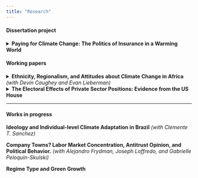 ```yaml
---
title: "Research"
---
```


#### Dissertation project


<details>
<summary>**Paying for Climate Change: The Politics of Insurance in a Warming World**</summary>

*Committee: Kathleen Thelen (chair), Devin Caughey, Evan Lieberman, Leah C. Stokes (UC Santa Barbara)*

<!-- My dissertation studies the politics of property and disaster insurance in an era of rising climate risk. As insurance markets across advanced democracies buckle under pressures from climate change, potential reform efforts face tradeoffs between the solidaristic and the actuarial functions of insurance. I develop a framework for characterizing insurance-state relations across developed democracies. I then advance a theory linking climate risk incidence to the distributive politics of insurance which helps explain why some jurisdictions pursue actuarial reforms, whereas others socialize climate costs across policyholders. I test this theory with case studies of insurance reforms including the Risk Rating 2.0 reform to the National Flood Insurance Program (NFIP) and the Flood Re program in the UK. I also quantitatively examine reforms to state-level US insurance markets and public insurance schemes. Finally, I explore the interest group politics of insurer involvement in climate policymaking. Despite potentially existential risks to the property and casualty (P&C) industry from the steep increase in large and correlated loss events, insurers have remained ambivalent or even opposed to decarbonization and have avoided entering coalitions calling for climate adaptation policy. I argue that the insurance industry is cross-pressured by both rising physical risk and rising transition risk which threatens firms' holding of fossil fuel assets. At the firm level, I test whether fossil fuel investment holdings and underwriting revenue are associated with campaign finance support for climate denialism in the US Congress. Overall, I argue that rising climate risk is both exacerbating existing political cleavages and creating new ones, including between low-risk and high-risk policyholders, who have orthogonal incentives over the direction of insurance reforms, and between global reinsurers and direct insurers, who differ in their ability to offload localized climate risk. -->

</details>

#### Working papers

<details>

<summary>**Ethnicity, Regionalism, and Attitudes about Climate Change in Africa** *(with Devin Caughey and Evan Lieberman)*</summary>

African countries have already suffered some of the worst effects of climate change, but attitudes on the continent vary widely on this issue. Motivated by the extensive literature on the central role of ethnicity in African politics, we examine the degree to which dissensus regarding climate change is structured by ethnic divisions. We fit multilevel models of climate-related Afrobarometer survey items in 29 countries, operationalizing ethnic dissensus as the intraclass correlation coefficient of ethnic affiliation. We find substantial ethnic dissensus in many but not all countries. We then consider two classes of explanations for ethnic dissensus: (1) intergroup inequality in resources such as wealth and political power and (2) differences in ethnic groups' geographic distributions. Across a variety of analyses, we find evidence that ethnic dissensus is rooted primarily in geography, specifically groups' concentration in different regions. By contrast, we find little evidence that non-geographic group attributes explain ethnic differences in climate attitudes. Nevertheless, ethnicity's centrality to the politics of many African countries means that ethnic dissensus, whatever its source, may present a potent barrier to collective action on climate change. *(Draft available upon request)*

</details>

<details>

<summary>**The Electoral Effects of Private Sector Positions: Evidence from the US House**</summary>

Does actively holding an outside private sector position benefit the political careers of politicians? I investigate this question in the context of candidates running for the House in the period 2004-2018. I define a private sector position (PSP) as a politician holding an executive, ownership, or director position at a firm while running for office. I acquire data on House members' outside positions and create a new dataset of challenger candidates' outside positions by digitizing their financial disclosure documents. I argue that PSPs may provide electoral resources to politicians, including in the form of campaign finance and politically influenced business decisions. I then estimate whether PSPs are associated with higher election returns and examine how the effect differs across party and incumbency status. I find that PSPs are associated with a significant electoral advantage, with the effect highest for challenger candidates and Republicans. I investigate two potential mechanisms to explain this result: campaign finance and expansionary behavior around election cycles. I find that candidates with PSPs receive more total contributions, contributions from committees, and individual donations. Linking firms declared on candidates' financial disclosures to panel data on firm characteristics, I find some evidence that firms connected to incumbents hire more during election years relative to challenger-connected and unconnected firms. This suggests that incumbent-connected firms engage in behavior analogous to political business cycles. These results contribute to a growing literature showing politicians with corporate connections can advance their political careers by extracting costly favors from firms. *(Draft available upon request)*

</details>

------------------------------------------------------------------------

#### Works in progress

::: works-in-progress
**Ideology and Individual-level Climate Adaptation in Brazil** *(with Clemente T. Sanchez)*

**Company Towns? Labor Market Concentration, Antitrust Opinion, and Political Behavior.** *(with Alejandro Frydman, Joseph Loffredo, and Gabrielle Peloquin-Skulski)*

**Regime Type and Green Growth**
:::

